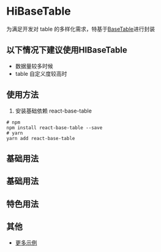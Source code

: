 # HiBaseTable

为满足开发对 table 的多样化需求，特基于[BaseTable](https://autodesk.github.io/react-base-table/docs/get-started)进行封装

## 以下情况下建议使用HIBaseTable

 - 数据量较多时候
 - table 自定义度较高时

## 使用方法


1. 安装基础依赖 react-base-table 

```shell
# npm
npm install react-base-table --save
# yarn
yarn add react-base-table

```
## 基础用法

## 基础用法


<DemoBase />

## 特色用法


<DemoDigData />

## 其他
- [更多示例](https://autodesk.github.io/react-base-table/examples/default)
